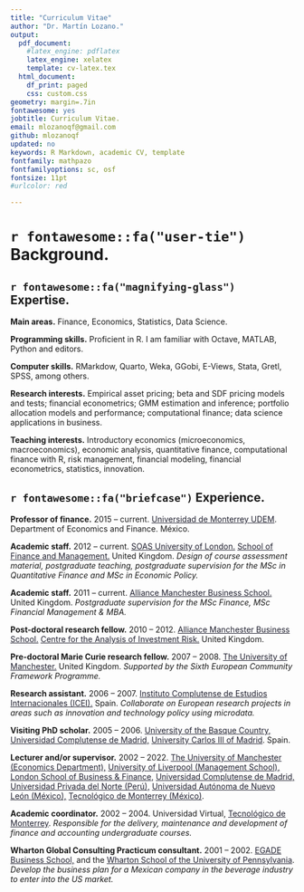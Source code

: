 ```yaml
---
title: "Curriculum Vitae"
author: "Dr. Martín Lozano."
output:
  pdf_document:
    #latex_engine: pdflatex
    latex_engine: xelatex
    template: cv-latex.tex
  html_document:
    df_print: paged
    css: custom.css
geometry: margin=.7in
fontawesome: yes
jobtitle: Curriculum Vitae.
email: mlozanoqf@gmail.com
github: mlozanoqf
updated: no
keywords: R Markdown, academic CV, template
fontfamily: mathpazo
fontfamilyoptions: sc, osf
fontsize: 11pt
#urlcolor: red

---
```

<style>
    a {
        color: #212130 !important; /* Replace with your preferred color */
    }
</style>

<!-- # \faHome \hspace{1 mm} Email. -->

<!-- `r fontawesome::fa("envelope")` Personal: <a href="mailto:mlozanoqf@gmail.com">mlozanoqf@gmail.com</a> -->

<!-- `r fontawesome::fa("envelope")` UDEM: <a href="mailto:martin.lozano@udem.edu">martin.lozano@udem.edu</a>  -->

<!-- `r fontawesome::fa("envelope")` SOAS: <a href="mailto:ml143@soas.ac.uk">ml143@soas.ac.uk</a>  -->

<!-- `r fontawesome::fa("envelope")` UoM: <a href="martin.lozanobanda@manchester.ac.uk">martin.lozanobanda@manchester.ac.uk</a> -->

<!-- `r fontawesome::fa("github")` -->
<!-- <i class="fa-brands fa-github"></i> [https://github.com/mlozanoqf/](https://github.com/mlozanoqf/) -->

<!-- <img src="./ssrn.svg" height="65" width="35" /> -->
<!-- [https://ssrn.com/author=1490785](https://ssrn.com/author=1490785) -->

<!-- `r fontawesome::fa("youtube")`[http://www.youtube.com/user/drmartinlozano](http://www.youtube.com/user/drmartinlozano) -->

<!-- `r fontawesome::fa("github-alt")`[https://mlozanoqf.github.io/](https://mlozanoqf.github.io/) -->

<!-- `r fontawesome::fa("house")`[http://sites.google.com/site/mlozanoqf/](http://sites.google.com/site/mlozanoqf/) -->

<!-- `r fontawesome::fa("linkedin")`[https://linkedin.com/in/martin-lozano-21818a22](https://linkedin.com/in/martin-lozano-21818a22) -->


<!-- <img src="./google-scholar.svg" height="65" width="35" /> [http://scholar.google.com.mx/citations?user=w8boOboAAAAJ](http://scholar.google.com.mx/citations?user=w8boOboAAAAJ) -->


<!-- \hspace{1 mm} -->
# `r fontawesome::fa("user-tie")` Background.

## `r fontawesome::fa("magnifying-glass")` Expertise.

**Main areas.** Finance, Economics, Statistics, Data Science.

**Programming skills.** Proficient in R. I am familiar with Octave, MATLAB, Python and \LaTeX editors. 

**Computer skills.** RMarkdow, Quarto, Weka, GGobi, E-Views, Stata, Gretl, SPSS, among others.

**Research interests.** Empirical asset pricing; beta and SDF pricing models and tests; financial econometrics; GMM estimation and inference; portfolio allocation models and performance; computational finance; data science applications in business.

**Teaching interests.** Introductory economics (microeconomics, macroeconomics), economic analysis, quantitative finance, computational finance with R, risk management, financial modeling, financial econometrics, statistics, innovation.

\hspace{1 mm}
## `r fontawesome::fa("briefcase")` Experience. 

**Professor of finance.** 2015 – current. [Universidad de Monterrey UDEM](https://www.udem.edu.mx/en). Department of Economics and Finance. México.

**Academic staff.** 2012 – current. [SOAS University of London.](https://www.soas.ac.uk/) [School of Finance and Management.](https://www.soas.ac.uk/about-soas/colleges-schools-and-departments/school-finance-and-management) United Kingdom. *Design of course assessment material, postgraduate teaching, postgraduate supervision for the MSc in Quantitative Finance and MSc in Economic Policy.*

**Academic staff.** 2011 – current. [Alliance Manchester Business School.](https://www.alliancembs.manchester.ac.uk/) United Kingdom. *Postgraduate supervision for the MSc Finance, MSc Financial Management & MBA.*

**Post-doctoral research fellow.** 2010 – 2012. [Alliance Manchester Business School.](https://www.alliancembs.manchester.ac.uk/) [Centre for the Analysis of Investment Risk.](https://www.alliancembs.manchester.ac.uk/research/accounting-and-finance/centre-for-the-analysis-of-investment-risk/) United Kingdom.

**Pre-doctoral Marie Curie research fellow.** 2007 – 2008. [The University of Manchester.](https://www.manchester.ac.uk/) United Kingdom. *Supported by the Sixth European Community Framework Programme.*

**Research assistant.** 2006 – 2007. [Instituto Complutense de Estudios Internacionales (ICEI).](https://www.ucm.es/icei) Spain. *Collaborate on European research projects in areas such as innovation and technology policy using microdata.*

**Visiting PhD scholar.** 2005 – 2006. [University of the Basque Country,](https://www.ehu.eus/en/en-home) [Universidad Complutense de Madrid,](https://www.ucm.es/) [University Carlos III of Madrid](https://www.uc3m.es/Inicio). Spain.

**Lecturer and/or supervisor.** 2002 – 2022. [The University of Manchester (Economics Department),](https://www.socialsciences.manchester.ac.uk/economics/) [University of Liverpool (Management School),](https://www.liverpool.ac.uk/management/) [London School of Business & Finance,](https://www.lsbf.org.uk/) [Universidad Complutense de Madrid,](https://www.ucm.es/) [Universidad Privada del Norte (Perú),](https://www.upn.edu.pe/) [Universidad Autónoma de Nuevo León (México),](https://www.uanl.mx/) [Tecnológico de Monterrey (México)](https://tec.mx/es).

**Academic coordinator.** 2002 – 2004. Universidad Virtual, [Tecnológico de Monterrey](https://tec.mx/es). *Responsible for the delivery, maintenance and development of finance and accounting undergraduate courses.*

**Wharton Global Consulting Practicum consultant.** 2001 – 2002. [EGADE Business School,](https://egade.tec.mx/es/home) and the [Wharton School of the University of Pennsylvania](https://www.wharton.upenn.edu/). *Develop the business plan for a Mexican company in the beverage industry to enter into the US market.*
